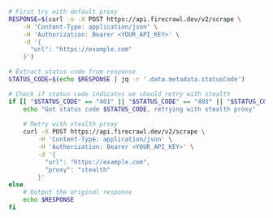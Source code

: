 ```bash cURL
# First try with default proxy
RESPONSE=$(curl -s -X POST https://api.firecrawl.dev/v2/scrape \
    -H 'Content-Type: application/json' \
    -H 'Authorization: Bearer <YOUR_API_KEY>' \
    -d '{
      "url": "https://example.com"
    }')

# Extract status code from response
STATUS_CODE=$(echo $RESPONSE | jq -r '.data.metadata.statusCode')

# Check if status code indicates we should retry with stealth
if [[ "$STATUS_CODE" == "401" || "$STATUS_CODE" == "403" || "$STATUS_CODE" == "500" ]]; then
    echo "Got status code $STATUS_CODE, retrying with stealth proxy"
    
    # Retry with stealth proxy
    curl -X POST https://api.firecrawl.dev/v2/scrape \
        -H 'Content-Type: application/json' \
        -H 'Authorization: Bearer <YOUR_API_KEY>' \
        -d '{
          "url": "https://example.com",
          "proxy": "stealth"
        }'
else
    # Output the original response
    echo $RESPONSE
fi
```
